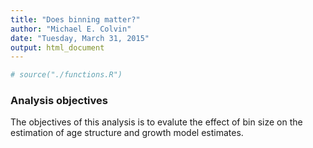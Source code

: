 ```yaml
---
title: "Does binning matter?"
author: "Michael E. Colvin"
date: "Tuesday, March 31, 2015"
output: html_document
---
```


```r

# source("./functions.R")
```

### Analysis objectives

The objectives of this analysis is to evalute the effect of bin size on the estimation of age structure and growth model estimates.  